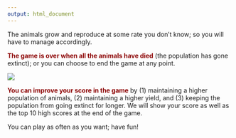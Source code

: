 ```yaml
---
output: html_document
---
```


The animals grow and reproduce at some rate you don't know; so you will have to manage accordingly. 

<span style="color:darkred">**The game is over when all the animals have died**</span> (the population has gone extinct); or you can choose to end the game at any point.

![](extinction.jpg)

<span style="color:darkred">**You can improve your score in the game**</span> by (1) maintaining a higher population of animals, (2) maintaining a higher yield, and (3) keeping the population from going extinct for longer. We will show your score as well as the top 10 high scores at the end of the game.

You can play as often as you want; have fun!